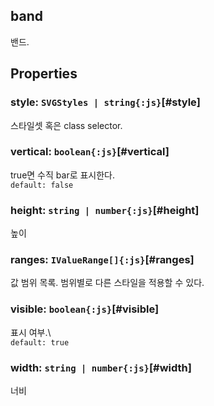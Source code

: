 ## band
밴드.
## Properties

### style: `SVGStyles | string{:js}`[#style]
스타일셋 혹은 class selector.  

### vertical: `boolean{:js}`[#vertical]
true면 수직 bar로 표시한다.  
`default: false`  

### height: `string | number{:js}`[#height]
높이  

### ranges: `IValueRange[]{:js}`[#ranges]
값 범위 목록.
범위별로 다른 스타일을 적용할 수 있다.  

### visible: `boolean{:js}`[#visible]
표시 여부.\  
`default: true`  

### width: `string | number{:js}`[#width]
너비  
